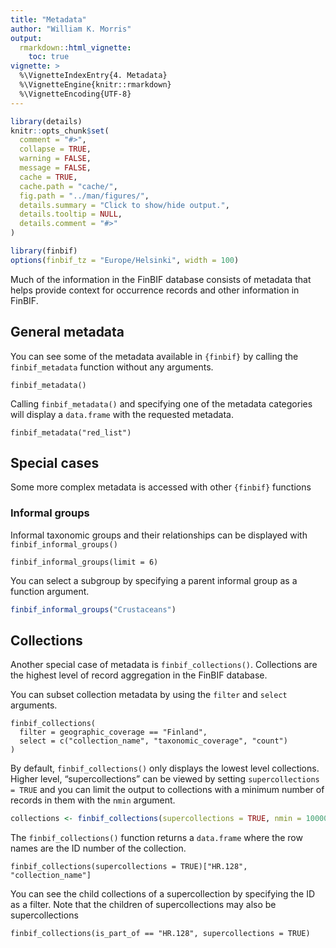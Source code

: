```yaml
---
title: "Metadata"
author: "William K. Morris"
output: 
  rmarkdown::html_vignette:
    toc: true
vignette: >
  %\VignetteIndexEntry{4. Metadata}
  %\VignetteEngine{knitr::rmarkdown}
  %\VignetteEncoding{UTF-8}
---
```


```r
library(details)
knitr::opts_chunk$set(
  comment = "#>",
  collapse = TRUE,
  warning = FALSE,
  message = FALSE,
  cache = TRUE,
  cache.path = "cache/",
  fig.path = "../man/figures/",
  details.summary = "Click to show/hide output.",
  details.tooltip = NULL,
  details.comment = "#>"
)

library(finbif)
options(finbif_tz = "Europe/Helsinki", width = 100)
```
Much of the information in the FinBIF database consists of metadata that helps
provide context for occurrence records and other information in FinBIF.

## General metadata
You can see some of the metadata available in `{finbif}` by calling the
`finbif_metadata` function without any arguments.
```details
finbif_metadata()
```

Calling `finbif_metadata()` and specifying one of the metadata categories will
display a `data.frame` with the requested metadata.
```details
finbif_metadata("red_list")
```

## Special cases
Some more complex metadata is accessed with other `{finbif}` functions

### Informal groups
Informal taxonomic groups and their relationships can be displayed with
`finbif_informal_groups()`
```details
finbif_informal_groups(limit = 6)
```

You can select a subgroup by specifying a parent informal group as a function
argument.
```r
finbif_informal_groups("Crustaceans")
```

## Collections
Another special case of metadata is `finbif_collections()`. Collections are the
highest level of record aggregation in the FinBIF database.

You can subset collection metadata by using the `filter` and `select` arguments.
```details
finbif_collections(
  filter = geographic_coverage == "Finland",
  select = c("collection_name", "taxonomic_coverage", "count")
)
```

By default, `finbif_collections()` only displays the lowest level collections.
Higher level, "supercollections" can be viewed by setting
`supercollections = TRUE` and you can limit the output to collections with
a minimum number of records in them with the `nmin` argument.
```r
collections <- finbif_collections(supercollections = TRUE, nmin = 10000)
```

The `finbif_collections()` function returns a `data.frame` where the row names
are the ID number of the collection.
```details
finbif_collections(supercollections = TRUE)["HR.128", "collection_name"]
```

You can see the child collections of a supercollection by specifying the ID as
a filter. Note that the children of supercollections may also be supercollections
```details
finbif_collections(is_part_of == "HR.128", supercollections = TRUE)
```
